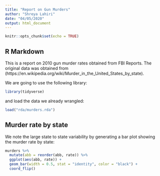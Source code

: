 ```yaml
---
title: "Report on Gun Murders"
author: "Shreya Lahiri"
date: "04/05/2020"
output: html_document
---
```


```r
knitr::opts_chunk$set(echo = TRUE)
```

## R Markdown

This is a report on 2010 gun murder rates obtained from FBI Reports. The original data was obtained from (https://en.wikipedia.org/wiki/Murder_in_the_United_States_by_state).

We are going to use the following library:

```r
library(tidyverse)
```

and load the data we already wrangled:

```r
load("rda/murders.rda")
```

## Murder rate by state

We note the large state to state variability by generating a bar plot showing the murder rate by state:

```r
murders %>%
  mutate(abb = reorder(abb, rate)) %>%
  ggplot(aes(abb, rate)) +
  geom_bar(width = 0.5, stat = "identity", color = "black") +
  coord_flip()
```

